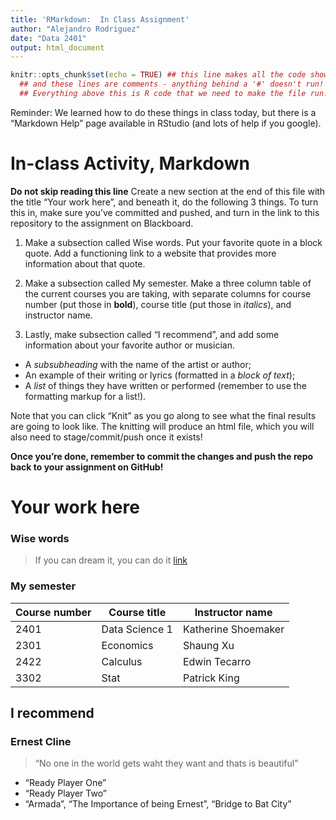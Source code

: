 ```yaml
---
title: 'RMarkdown:  In Class Assignment'
author: "Alejandro Rodriguez"
date: "Data 2401"
output: html_document
---
```



```r
knitr::opts_chunk$set(echo = TRUE) ## this line makes all the code show! 
  ## and these lines are comments - anything behind a '#' doesn't run!
  ## Everything above this is R code that we need to make the file run! We'll discuss it next class.
```


Reminder: We learned how to do these things in class today, but there is a "Markdown Help" page available in RStudio (and lots of help if you google). 


# In-class Activity, Markdown

**Do not skip reading this line** Create a new section at the end of this file with the title "Your work here", and beneath it, do the following 3 things. To turn this in, make sure you've committed and pushed, and turn in the link to this repository to the assignment on Blackboard.  

1. Make a subsection called Wise words. Put your favorite quote in a block quote. Add a functioning link to a website that provides more information about that quote.

2. Make a subsection called My semester. Make a three column table of the current courses you are taking, with separate columns for course number (put those in __bold__), course title (put those in _italics_), and instructor name.

3. Lastly, make subsection called "I recommend", and add some information about your favorite author or musician.

- A _subsubheading_ with the name of the artist or author;    
- An example of their writing or lyrics (formatted in a *block of text*);   
- A _list_ of things they have written or performed (remember to use the formatting markup for a list!).     


Note that you can click "Knit" as you go along to see what the final results are going to look like. The knitting will produce an html file, which you will also need to stage/commit/push once it exists! 

**Once you're done, remember to commit the changes and push the repo back to your assignment on GitHub!**

# Your work here



### Wise words 

> If you can dream it, you can do it 
[link](https://www.socratic-method.com/quote-meanings-and-interpretations/walt-disney-if-you-can-dream-it-you-can-do-it)  

### My semester

Course number | Course title  |  Instructor name 
------------  | ------------  | ----------------
2401          |Data Science 1 | Katherine Shoemaker 
2301          |Economics      | Shaung Xu
2422          |Calculus       | Edwin Tecarro
3302          |Stat           | Patrick King



## I recommend

### Ernest Cline

>"No one in the world gets waht they want and thats is beautiful" 

* "Ready Player One"
* "Ready Player Two" 
* "Armada", "The Importance of being Ernest", "Bridge to Bat City"





 
